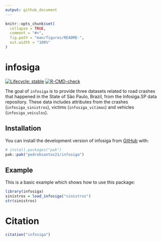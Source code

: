 ```yaml
---
output: github_document
---
```


<!-- README.md is generated from README.Rmd. Please edit that file -->

```r
knitr::opts_chunk$set(
  collapse = TRUE,
  comment = "#>",
  fig.path = "man/figures/README-",
  out.width = "100%"
)
```

# infosiga

<!-- badges: start -->
[![Lifecycle: stable](https://img.shields.io/badge/lifecycle-stable-brightgreen.svg)](https://lifecycle.r-lib.org/articles/stages.html#stable)
[![R-CMD-check](https://github.com/pedrobsantos21/infosiga/actions/workflows/R-CMD-check.yaml/badge.svg)](https://github.com/pedrobsantos21/infosiga/actions/workflows/R-CMD-check.yaml)
<!-- badges: end -->

The goal of `infosiga` is to provide three datasets related to road crashes that happened in the State of São Paulo, Brazil, from the Infosiga.SP data repository. These data includes attributes from the crashes (`infosiga_sinistros`), victims (`infosiga_vitimas`) and vehicles (`infosiga_veiculos`).

## Installation

You can install the development version of infosiga from [GitHub](https://github.com/) with:

``` r
# install.packages("pak")
pak::pak("pedrobsantos21/infosiga")
```

## Example

This is a basic example which shows how to use this package:

```r
library(infosiga)
sinistros = load_infosiga("sinistros")
str(sinistros)
```

# Citation

```r
citation("infosiga")
```
